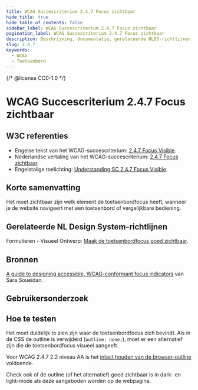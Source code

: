 ```yaml
---
title: WCAG Succescriterium 2.4.7 Focus zichtbaar
hide_title: true
hide_table_of_contents: false
sidebar_label: WCAG Succescriterium 2.4.7 Focus zichtbaar
pagination_label: WCAG Succescriterium 2.4.7 Focus zichtbaar
description: Beschrijving, documentatie, gerelateerde NLDS-richtlijnen, bronnen, gebruikersonderzoek en hoe te testen.
slug: 2.4.7
keywords:
  - WCAG
  - Toetsenbord
---
```


{/* @license CC0-1.0 */}


# WCAG Succescriterium 2.4.7 Focus zichtbaar

## W3C referenties

- Engelse tekst van het WCAG-succescriterium: [<span lang="en">2.4.7 Focus Visible</span>](https://www.w3.org/TR/WCAG22/#focus-visible).
- Nederlandse vertaling van het WCAG-succescriterium: [2.4.7 Focus zichtbaar](https://www.w3.org/Translations/WCAG21-nl/#focus-zichtbaar).
- Engelstalige toelichting: [<span lang="en">Understanding SC 2.4.7 Focus Visible</span>](https://www.w3.org/WAI/WCAG22/Understanding/focus-visible.html).

## Korte samenvatting

Het moet zichtbaar zijn welk element de toetsenbordfocus heeft, wanneer je de website navigeert met een toetsenbord of vergelijkbare bediening.

## Gerelateerde NL Design System-richtlijnen

Formulieren - Visueel Ontwerp: [Maak de toetsenbordfocus goed zichtbaar](/richtlijnen/formulieren/alle-richtlijnen/visueel-ontwerp).

## Bronnen

[<span lang="en">A guide to designing accessible, WCAG-conformant focus indicators</span>](https://www.sarasoueidan.com/blog/focus-indicators/#wcag-2.1-and-wcag-2.2-focus-indicator-accessibility-requirements) van Sara Soueidan.

## Gebruikersonderzoek

<CTAGebruikersonderzoek />

## Hoe te testen

Het moet duidelijk te zien zijn waar de toetsenbordfocus zich bevindt.
Als in de CSS de outline is verwijderd (`outline: none;`), moet er een alternatief zijn die de toetsenbordfocus visueel aangeeft.

Voor WCAG 2.4.7 2.2 niveau AA is het [intact houden van de browser-outline](https://www.w3.org/WAI/WCAG22/Techniques/general/G149.html) voldoende.

Check ook of de outline (of het alternatief) goed zichtbaar is in dark- en light-mode als deze aangeboden worden op de webpagina.

<WCAGFooterInfo />
